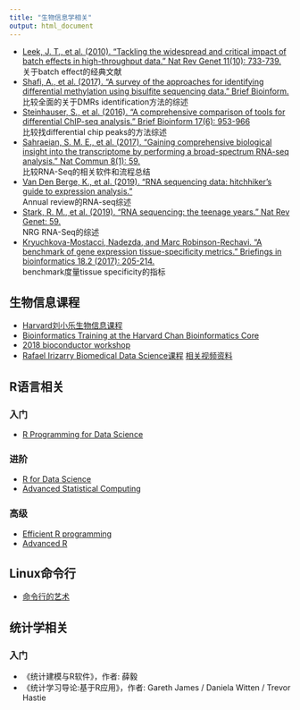 ```yaml
---
title: "生物信息学相关"
output: html_document
---
```


* [Leek, J. T., et al. (2010). "Tackling the widespread and critical impact of batch effects in high-throughput data." Nat Rev Genet 11(10): 733-739.](https://www.nature.com/articles/nrg2825)  
    关于batch effect的经典文献
* [Shafi, A., et al. (2017). "A survey of the approaches for identifying differential methylation using bisulfite sequencing data." Brief Bioinform.](https://academic.oup.com/bib/advance-article/doi/10.1093/bib/bbx013/3064341)  
    比较全面的关于DMRs identification方法的综述
* [Steinhauser, S., et al. (2016). "A comprehensive comparison of tools for differential ChIP-seq analysis." Brief Bioinform 17(6): 953-966](https://academic.oup.com/bib/article/17/6/953/2453197)  
    比较找differential chip peaks的方法综述  
* [Sahraeian, S. M. E., et al. (2017). "Gaining comprehensive biological insight into the transcriptome by performing a broad-spectrum RNA-seq analysis." Nat Commun 8(1): 59.](https://www.nature.com/articles/s41467-017-00050-4)  
    比较RNA-Seq的相关软件和流程总结  
* [Van Den Berge, K., et al. (2019). "RNA sequencing data: hitchhiker's guide to expression analysis."](https://www.annualreviews.org/doi/full/10.1146/annurev-biodatasci-072018-021255)  
    Annual review的RNA-seq综述  
* [Stark, R. M., et al. (2019). "RNA sequencing: the teenage years." Nat Rev Genet: 59.](https://www.nature.com/articles/s41576-019-0150-2)  
    NRG RNA-Seq的综述  
* [Kryuchkova-Mostacci, Nadezda, and Marc Robinson-Rechavi. "A benchmark of gene expression tissue-specificity metrics." Briefings in bioinformatics 18.2 (2017): 205-214.](https://academic.oup.com/bib/article/18/2/205/2562739?login=true)  
    benchmark度量tissue specificity的指标  

## 生物信息课程
* [Harvard刘小乐生物信息课程](https://liulab-dfci.github.io/teaching)
* [Bioinformatics Training at the Harvard Chan Bioinformatics Core](https://hbctraining.github.io/main/)
* [2018 bioconductor workshop](https://bioconductor.github.io/BiocWorkshops/)
* [Rafael Irizarry Biomedical Data Science课程](http://genomicsclass.github.io/book/)   [相关视频资料](http://rafalab.github.io/pages/harvardx.html)

## R语言相关
### 入门
* [R Programming for Data Science](https://bookdown.org/rdpeng/rprogdatascience/)  

### 进阶  
* [R for Data Science](https://r4ds.had.co.nz/)  
* [Advanced Statistical Computing](https://bookdown.org/rdpeng/advstatcomp/)  

### 高级  
* [Efficient R programming](https://bookdown.org/csgillespie/efficientR/)  
* [Advanced R](http://adv-r.had.co.nz/)  

## Linux命令行
* [命令行的艺术](https://github.com/jlevy/the-art-of-command-line/blob/master/README-zh.md)

## 统计学相关
### 入门
* 《统计建模与R软件》，作者: 薛毅
* 《统计学习导论:基于R应用》，作者: Gareth James / Daniela Witten / Trevor Hastie